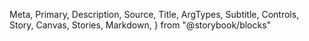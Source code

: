   Meta,
  Primary,
  Description,
  Source,
  Title,
  ArgTypes,
  Subtitle,
  Controls,
  Story,
  Canvas,
  Stories,
  Markdown,
} from "@storybook/blocks"

<Meta of={DatePicker} />
<Title />
<Description of={DatePicker} />

```tsx
import { DatePicker } from "@einride/ui"
```

## Basic

<Description of={DatePicker.Basic} />
<Canvas of={DatePicker.Basic} />
<Controls of={DatePicker.Basic} />
